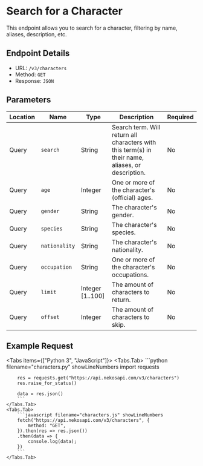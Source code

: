 
# Search for a Character

This endpoint allows you to search for a character, filtering by name, aliases, description, etc.

## Endpoint Details

-   URL: `/v3/characters`
-   Method: `GET`
-   Response: `JSON`

## Parameters

| Location | Name          | Type             | Description                                                                                       | Required |
| -------- | ------------- | ---------------- | ------------------------------------------------------------------------------------------------- | -------- |
| Query    | `search`      | String           | Search term. Will return all characters with this term(s) in their name, aliases, or description. | No       |
| Query    | `age`         | Integer          | One or more of the character's (official) ages.                                                   | No       |
| Query    | `gender`      | String           | The character's gender.                                                                           | No       |
| Query    | `species`     | String           | The character's species.                                                                          | No       |
| Query    | `nationality` | String           | The character's nationality.                                                                      | No       |
| Query    | `occupation`  | String           | One or more of the character's occupations.                                                       | No       |
| Query    | `limit`       | Integer [1..100] | The amount of characters to return.                                                               | No       |
| Query    | `offset`      | Integer          | The amount of characters to skip.                                                                 | No       |

## Example Request

<Tabs items={["Python 3", "JavaScript"]}>
    <Tabs.Tab>
        ```python filename="characters.py" showLineNumbers
        import requests

        res = requests.get("https://api.nekosapi.com/v3/characters")
        res.raise_for_status()

        data = res.json()
        ```
    </Tabs.Tab>
    <Tabs.Tab>
        ```javascript filename="characters.js" showLineNumbers
        fetch("https://api.nekosapi.com/v3/characters", {
            method: "GET",
        }).then(res => res.json())
        .then(data => {
            console.log(data);
        })
        ```
    </Tabs.Tab>

</Tabs>
